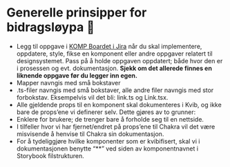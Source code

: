 
<Meta title="Info/Bidra/Generelt" />

# Generelle prinsipper for bidragsløypa 📌

- Legg til oppgave i [KOMP Boardet i Jira](https://kartverket.atlassian.net/jira/software/projects/KOMP/boards/80) når du skal implementere, oppdatere, style, fikse en komponent eller andre oppgaver relatert til designsystemet. Pass på å holde oppgaven oppdatert; både hvor den er i prosessen og evt. dokumentasjon.
  **Sjekk om det allerede finnes en liknende oppgave før du legger inn egen.**
- Mapper navngis med små bokstaver
- .ts-filer navngis med små bokstaver, alle andre filer navngis med stor forbokstav. Eksempelvis vil det bli: link.ts og Link.tsx.
- Alle gjeldende props til en komponent skal dokumenteres i Kvib, og ikke bare de props’ene vi definerer selv. Dette gjøres av to grunner:
- Enklere for brukere; de trenger bare å forholde seg til en nettside.
- I tilfeller hvor vi har fjernet/endret på props’ene til Chakra vil det være misvisende å henvise til Chakra sin dokumentasjon.
- For å tydeliggjøre hvilke komponenter som er kvibifisert, skal vi i dokumentasjonen benytte “\*\*” ved siden av komponentnavnet i Storybook filstrukturen.
